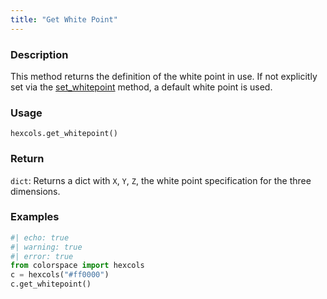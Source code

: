 ```yaml
---
title: "Get White Point"
---
```


### Description

This method returns the definition of the white point in use. If not
explicitly set via the [set_whitepoint](colorspace.colorlib.hexcols.set_whitepoint.qmd) method, a default white
point is used.

### Usage

<pre><code class='language-python'>hexcols.get_whitepoint()</code></pre>

### Return

<code>dict</code>: Returns a dict with `X`, `Y`, `Z`, the white point specification
for the three dimensions.

### Examples

```python
#| echo: true
#| warning: true
#| error: true
from colorspace import hexcols
c = hexcols("#ff0000")
c.get_whitepoint()
```



